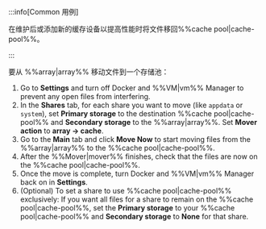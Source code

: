 :::info[Common 用例]

在维护后或添加新的缓存设备以提高性能时将文件移回%%cache pool|cache-pool%%。

:::

要从 %%array|array%% 移动文件到一个存储池：

1. Go to **Settings** and turn off Docker and %%VM|vm%% Manager to prevent any open files from interfering.
2. In the **Shares** tab, for each share you want to move (like `appdata` or `system`), set **Primary storage** to the destination %%cache pool|cache-pool%% and **Secondary storage** to the %%array|array%%. Set **Mover action** to **array → cache**.
3. Go to the **Main** tab and click **Move Now** to start moving files from the %%array|array%% to the %%cache pool|cache-pool%%.
4. After the %%Mover|mover%% finishes, check that the files are now on the %%cache pool|cache-pool%%.
5. Once the move is complete, turn Docker and %%VM|vm%% Manager back on in **Settings**.
6. (Optional) To set a share to use %%cache pool|cache-pool%% exclusively: If you want all files for a share to remain on the %%cache pool|cache-pool%%, set the **Primary storage** to your %%cache pool|cache-pool%% and **Secondary storage** to **None** for that share.
